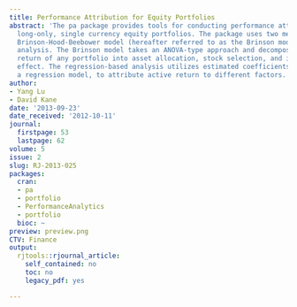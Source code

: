 ```yaml
---
title: Performance Attribution for Equity Portfolios
abstract: 'The pa package provides tools for conducting performance attribution for
  long-only, single currency equity portfolios. The package uses two methods: the
  Brinson-Hood-Beebower model (hereafter referred to as the Brinson model) and a regression-based
  analysis. The Brinson model takes an ANOVA-type approach and decomposes the active
  return of any portfolio into asset allocation, stock selection, and interaction
  effect. The regression-based analysis utilizes estimated coefficients, based on
  a regression model, to attribute active return to different factors.'
author:
- Yang Lu
- David Kane
date: '2013-09-23'
date_received: '2012-10-11'
journal:
  firstpage: 53
  lastpage: 62
volume: 5
issue: 2
slug: RJ-2013-025
packages:
  cran:
  - pa
  - portfolio
  - PerformanceAnalytics
  - portfolio
  bioc: ~
preview: preview.png
CTV: Finance
output:
  rjtools::rjournal_article:
    self_contained: no
    toc: no
    legacy_pdf: yes

---
```

